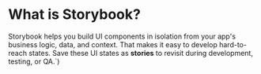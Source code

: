 
<Meta title="docs 📚/1. What/About Storybook" />

# What is Storybook?

Storybook helps you build UI components in isolation from your app's business logic, data, and context.
That makes it easy to develop hard-to-reach states. Save these UI states as **stories** to revisit during development, testing, or QA.`)
